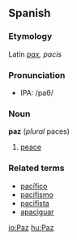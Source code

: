 ==Spanish==
===Etymology===
Latin ''[[pax]], pacis''
===Pronunciation===
*IPA: /paθ/
===Noun===
'''paz''' (''plural'' paces)

# [[peace]]

===Related terms===
*[[pacífico]]
*[[pacifismo]]
*[[pacifista]]
*[[apaciguar]]

[[io:Paz]]
[[hu:Paz]]